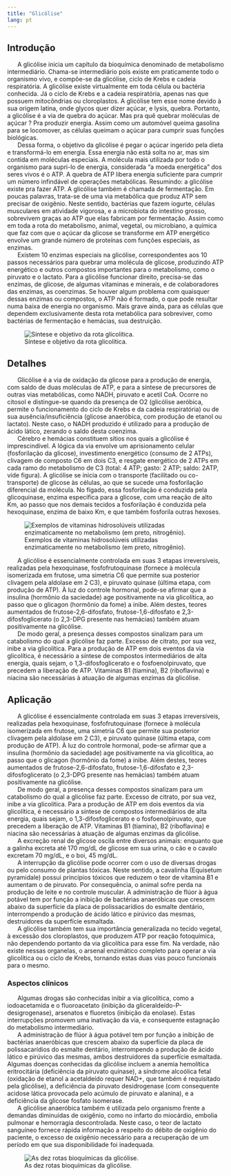 ```yaml
---
title: "Glicólise"
lang: pt
---
```



```{=html}
<script async src="https://www.googletagmanager.com/gtag/js?id=G-S1L73VGCG5"></script>
```
```{=html}
<script>
  window.dataLayer = window.dataLayer || [];
  function gtag(){dataLayer.push(arguments);}
  gtag('js', new Date());

  gtag('config', 'G-S1L73VGCG5');
</script>
```



## Introdução


|       A glicólise inicia um capítulo da bioquímica denominado de metabolismo intermediário. Chama-se intermediário pois existe em praticamente todo o organismo vivo, e compõe-se da glicólise, ciclo de Krebs e cadeia respiratória. A glicólise existe virtualmente em toda célula ou bactéria conhecida. Já o ciclo de Krebs e a cadeia respiratória, apenas nas que possuem mitocôndrias ou cloroplastos. A glicólise tem esse nome devido à sua origem latina, onde glycos quer dizer açúcar, e lysis, quebra. Portanto, a glicólise é a via de quebra do açúcar. Mas pra quê quebrar moléculas de açúcar ? Pra produzir energia. Assim como um automóvel queima gasolina para se locomover, as células queimam o açúcar para cumprir suas funções biológicas. 

|       Dessa forma, o objetivo da glicólise é pegar o açúcar ingerido pela dieta e transformá-lo em energia. Essa energia não está solta no ar, mas sim contida em moléculas especiais. A molécula mais utilizada por todo o organismo para supri-lo de energia, considerada “a moeda energética” dos seres vivos é o ATP. A quebra de ATP libera energia suficiente para cumprir um número infindável de operações metabólicas. Resumindo: a glicólise existe pra fazer ATP. A glicólise também é chamada de fermentação. Em poucas palavras, trata-se de uma via metabólica que produz ATP sem precisar de oxigênio. Neste sentido, bactérias que fazem iogurte, células musculares em atividade vigorosa, e a microbiota do intestino grosso, sobrevivem graças ao ATP que elas fabricam por fermentação. Assim como em toda a rota do metabolismo, animal, vegetal, ou microbiano, a química que faz com que o açúcar da glicose se transforme em ATP energético envolve um grande número de proteínas com funções especiais, as enzimas. 


|       Existem 10 enzimas especiais na glicólise, correspondentes aos 10 passos necessários para quebrar uma molécula de glicose, produzindo ATP energético e outros compostos importantes para o metabolismo, como o piruvato e o lactato. 	Para a glicólise funcionar direito, precisa-se das enzimas, de glicose, de algumas vitaminas e minerais, e de colaboradores das enzimas, as coenzimas. Se houver algum problema com quaisquer dessas enzimas ou compostos, o ATP não é formado, o que pode resultar numa baixa de energia no organismo. Mais grave ainda, para as células que dependem exclusivamente desta rota metabólica para sobreviver, como bactérias de fermentação e hemácias, sua destruição. 

![Síntese e objetivo da rota glicolítica.](glicolis.png){#fig-glicolis}


## Detalhes

|       Glicólise é a via de oxidação da glicose para a produção de energia, com saldo de duas moléculas de ATP, e para a síntese de precursores de outras vias metabólicas, como NADH, piruvato e acetil CoA. Ocorre no citosol e distingue-se quando da presença de O2 (glicólise aeróbica, permite o funcionamento do ciclo de Krebs e da cadeia respiratória) ou de sua ausência/insuficiência (glicose anaeróbica, com produção de etanol ou lactato). Neste caso, o NADH produzido é utilizado para a produção de ácido lático, zerando o saldo desta coenzima. 

|       Cérebro e hemácias constituem sítios nos quais a glicólise é imprescindível. A lógica da via envolve um aprisionamento celular (fosforilação da glicose), investimento energético (consumo de 2 ATPs), clivagem de composto C6 em dois C3, e resgate energético de 2 ATPs em cada ramo do metabolismo de C3 (total: 4 ATP; gasto: 2 ATP; saldo: 2ATP, vide figura). A glicólise se inicia com o transporte (facilitado ou co-transporte) de glicose às células, ao que se sucede uma fosforilação diferencial da molécula. No fígado, essa fosforilação é conduzida pela glicoquinase, enzima específica para a glicose, com uma reação de alto Km, ao passo que nos demais tecidos a fosforilação é conduzida pela hexoquinase, enzima de baixo Km, e que também fosforila outras hexoses. 

![Exemplos de vitaminas hidrosolúveis utilizadas enzimaticamente no metabolismo (em preto, nitrogênio).](vitamins.png){#fig-vitamins}

|       A glicólise é essencialmente controlada em suas 3 etapas irreversíveis, realizadas pela hexoquinase, fosfofrutoquinase (fornece à molécula isomerizada em frutose, uma simetria C6 que permite sua posterior clivagem pela aldolase em 2 C3), e piruvato quinase (última etapa, com produção de ATP). À luz do controle hormonal, pode-se afirmar que a insulina (hormônio da saciedade) age positivamente na via glicolítica, ao passo que o glicagon (hormônio da fome) a inibe. Além destes, teores aumentados de frutose-2,6-difosfato, frutose-1,6-difosfato e 2,3-difosfoglicerato (o 2,3-DPG presente nas hemácias) também atuam positivamente na glicólise. 


|       De modo geral, a presença desses compostos sinalizam para um catabolismo do qual a glicólise faz parte. Excesso de citrato, por sua vez, inibe a via glicolítica. Para a produção de ATP em dois eventos da via glicolítica, é necessário a síntese de compostos intermediários de alta energia, quais sejam, o 1,3-difosfoglicerato e o fosfoenolpiruvato, que precedem a liberação de ATP. Vitaminas B1 (tiamina), B2 (riboflavina) e niacina são necessárias à atuação de algumas enzimas da glicólise. 

## Aplicação

|       A glicólise é essencialmente controlada em suas 3 etapas irreversíveis, realizadas pela hexoquinase, fosfofrutoquinase (fornece à molécula isomerizada em frutose, uma simetria C6 que permite sua posterior clivagem pela aldolase em 2 C3), e piruvato quinase (última etapa, com produção de ATP). À luz do controle hormonal, pode-se afirmar que a insulina (hormônio da saciedade) age positivamente na via glicolítica, ao passo que o glicagon (hormônio da fome) a inibe. Além destes, teores aumentados de frutose-2,6-difosfato, frutose-1,6-difosfato e 2,3-difosfoglicerato (o 2,3-DPG presente nas hemácias) também atuam positivamente na glicólise. 


|       De modo geral, a presença desses compostos sinalizam para um catabolismo do qual a glicólise faz parte. Excesso de citrato, por sua vez, inibe a via glicolítica. Para a produção de ATP em dois eventos da via glicolítica, é necessário a síntese de compostos intermediários de alta energia, quais sejam, o 1,3-difosfoglicerato e o fosfoenolpiruvato, que precedem a liberação de ATP. Vitaminas B1 (tiamina), B2 (riboflavina) e niacina são necessárias à atuação de algumas enzimas da glicólise. 

|       A excreção renal de glicose oscila entre diversos animais: enquanto que a galinha excreta até 170 mg/dL de glicose em sua urina, o cão e o cavalo excretam 70 mg/dL, e o boi, 45 mg/dL. 

|       A interrupção da glicólise pode ocorrer com o uso de diversas drogas ou pelo consumo de plantas tóxicas. Neste sentido, a cavalinha (Equisetum pyramidale) possui princípios tóxicos que reduzem o teor de vitamina B1 e aumentam o de piruvato. Por consequência, o animal sofre perda na produção de leite e no controle muscular. A administração de flúor à água potável tem por função a inibição de bactérias anaeróbicas que crescem abaixo da superfície da placa de polissacarídios do esmalte dentário, interrompendo a produção de ácido lático e pirúvico das mesmas, destruidores da superfície esmaltada. 

|       A glicólise também tem sua importância generalizada no tecido vegetal, à excessão dos cloroplastos, que produzem ATP por reação fotoquímica, não dependendo portanto da via glicolítica para esse fim. Na verdade, não existe nessas organelas, o arsenal enzimático completo para operar a via glicolítica ou o ciclo de Krebs, tornando estas duas vias pouco funcionais para o mesmo. 

### Aspectos clínicos

|       Algumas drogas são conhecidas inibir a via glicolítica, como a iodoacetamida e o fluoroacetato (inibição da gliceraldeído-P-desigrogenase), arsenatos e fluoretos (inibição da enolase). Estas interrupções promovem uma inativação da via, e consequente estagnação do metabolismo intermediário. 

|       A administração de flúor à água potável tem por função a inibição de bactérias anaeróbicas que crescem abaixo da superfície da placa de polissacarídios do esmalte dentário, interrompendo a produção de ácido lático e pirúvico das mesmas, ambos destruidores da superfície esmaltada. Algumas doenças conhecidas da glicólise incluem a anemia hemolítica eritrocitária (deficiência da piruvato quinase), a síndrome alcoólica fetal (oxidação de etanol a acetaldeído requer NAD+, que também é requisitado pela glicólise), a deficiência da piruvato desidrogenase (com consequente acidose lática provocada pelo acúmulo de piruvato e alanina), e a deficiência da glicose fosfato isomerase.

|       A glicólise anaeróbica também é utilizada pelo organismo frente a demandas diminuidas de oxigênio, como no infarto do miocárdio, embolia pulmonar e hemorragia descontrolada. Neste caso, o teor de lactato sanguíneo fornece rápida informação a respeito do débito de oxigênio do paciente, o excesso de oxigênio necessário para a recuperação de um período em que sua disponibilidade foi inadequada.

![As dez rotas bioquímicas da glicólise.](glicolise.png){#fig-glicolise}

